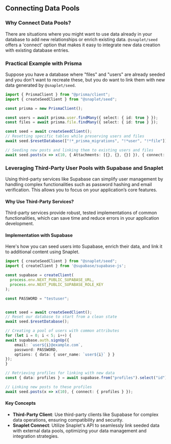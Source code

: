 ## Connecting Data Pools

### Why Connect Data Pools?

There are situations where you might want to use data already in your database to add new relationships or enrich existing data. `@snaplet/seed` offers a 'connect' option that makes it easy to integrate new data creation with existing database entries.

### Practical Example with Prisma

Suppose you have a database where "files" and "users" are already seeded and you don't want to recreate these, but you do want to link them with new data generated by `@snaplet/seed`.

```typescript
import { PrismaClient } from "@prisma/client";
import { createSeedClient } from "@snaplet/seed";

const prisma = new PrismaClient();

const users = await prisma.user.findMany({ select: { id: true } });
const files = await prisma.file.findMany({ select: { id: true } });

const seed = await createSeedClient();
// Resetting specific tables while preserving users and files
await seed.$resetDatabase(["!*_prisma_migrations", "!*user", "!*file"]);

// Seeding new posts and linking them to existing users and files
await seed.posts(x => x(10, { Attachments: [{}, {}, {}] }), { connect: { users, files } });
```

### Leveraging Third-Party User Pools with Supabase and Snaplet

Using third-party services like Supabase can simplify user management by handling complex functionalities such as password hashing and email verification. This allows you to focus on your application’s core features.

#### Why Use Third-Party Services?

Third-party services provide robust, tested implementations of common functionalities, which can save time and reduce errors in your application development.

#### Implementation with Supabase

Here's how you can seed users into Supabase, enrich their data, and link it to additional content using Snaplet.

```typescript
import { createSeedClient } from "@snaplet/seed";
import { createClient } from '@supabase/supabase-js';

const supabase = createClient(
  process.env.NEXT_PUBLIC_SUPABASE_URL,
  process.env.NEXT_PUBLIC_SUPABASE_ROLE_KEY
);

const PASSWORD = "testuser";


const seed = await createSeedClient();
// Reset our database to start from a clean state
await seed.$resetDatabase();

// Creating a pool of users with common attributes
for (let i = 0; i < 5; i++) {
await supabase.auth.signUp({
    email: `user${i}@example.com`,
    password: PASSWORD,
    options: { data: { user_name: `user${i}` } }
});
}

// Retrieving profiles for linking with new data
const { data: profiles } = await supabase.from("profiles").select("id");

// Linking new posts to these profiles
await seed.posts(x => x(10), { connect: { profiles } });
```

#### Key Concepts

- **Third-Party Client**: Use third-party clients like Supabase for complex data operations, ensuring compatibility and security.
- **Snaplet Connect**: Utilize Snaplet's API to seamlessly link seeded data with external data pools, optimizing your data management and integration strategies.
